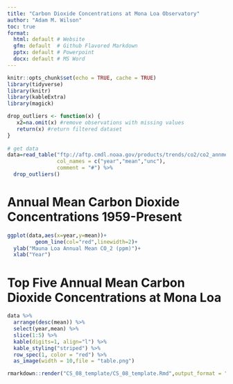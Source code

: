 ```yaml
---
title: "Carbon Dioxide Concentrations at Mona Loa Observatory"
author: "Adam M. Wilson"
toc: true
format:
  html: default # Website
  gfm: default  # Github Flavored Markdown
  pptx: default # Powerpoint
  docx: default # MS Word
---
```



```r

knitr::opts_chunk$set(echo = TRUE, cache = TRUE)
library(tidyverse)
library(knitr)
library(kableExtra)
library(magick)
```

```r

drop_outliers <- function(x) {
   x2=na.omit(x) #remove observations with missing values
   return(x) #return filtered dataset 
}
   
# get data
data=read_table("ftp://aftp.cmdl.noaa.gov/products/trends/co2/co2_annmean_mlo.txt",
                col_names = c("year","mean","unc"),
                comment = "#") %>% 
  drop_outliers()

```

# Annual Mean Carbon Dioxide Concentrations 1959-Present
```r
ggplot(data,aes(x=year,y=mean))+
         geom_line(col="red",linewidth=2)+
  ylab("Mauna Loa Annual Mean CO_2 (ppm)")+
  xlab("Year")
```

# Top Five Annual Mean Carbon Dioxide Concentrations at Mona Loa
```r
data %>% 
  arrange(desc(mean)) %>% 
  select(year,mean) %>% 
  slice(1:5) %>% 
  kable(digits=1, align="l") %>% 
  kable_styling("striped") %>%
  row_spec(1, color = "red") %>%
  as_image(width = 10,file = "table.png")
```


```r
rmarkdown::render("CS_08_template/CS_08_template.Rmd",output_format = "all")
```